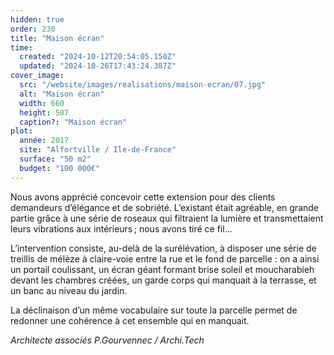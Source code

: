 ```yaml
---
hidden: true
order: 230
title: "Maison écran"
time:
  created: "2024-10-12T20:54:05.150Z"
  updated: "2024-10-26T17:43:24.387Z"
cover_image:
  src: "/website/images/realisations/maison-ecran/07.jpg"
  alt: "Maison écran"
  width: 660
  height: 507
  caption?: "Maison écran"
plot:
  année: 2017
  site: "Alfortville / Ile-de-France"
  surface: "50 m2"
  budget: "100 000€"
---
```


Nous avons apprécié concevoir cette extension pour des clients demandeurs d’élégance et de sobriété.
L’existant était agréable, en grande partie grâce à une série de roseaux qui filtraient la lumière et transmettaient leurs vibrations aux intérieurs ; nous avons tiré ce fil…

L’intervention consiste, au-delà de la surélévation, à disposer une série de treillis de mélèze à claire-voie entre la rue et le fond de parcelle : on a ainsi un portail coulissant, un écran géant formant brise soleil et moucharabieh devant les chambres créées, un garde corps qui manquait à la terrasse, et un banc au niveau du jardin.

La déclinaison d’un même vocabulaire sur toute la parcelle permet de redonner une cohérence à cet ensemble qui en manquait.

_Architecte associés P.Gourvennec / Archi.Tech_
